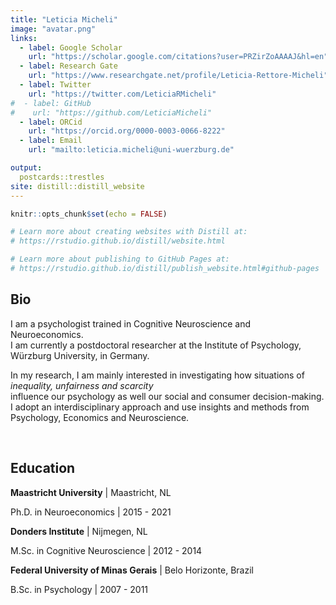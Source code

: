 ```yaml
---
title: "Leticia Micheli"
image: "avatar.png"
links:
  - label: Google Scholar
    url: "https://scholar.google.com/citations?user=PRZirZoAAAAJ&hl=en"
  - label: Research Gate
    url: "https://www.researchgate.net/profile/Leticia-Rettore-Micheli"
  - label: Twitter
    url: "https://twitter.com/LeticiaRMicheli"
#  - label: GitHub
#    url: "https://github.com/LeticiaMicheli"
  - label: ORCid
    url: "https://orcid.org/0000-0003-0066-8222"
  - label: Email
    url: "mailto:leticia.micheli@uni-wuerzburg.de"

output: 
  postcards::trestles
site: distill::distill_website
---
```


```r
knitr::opts_chunk$set(echo = FALSE)

# Learn more about creating websites with Distill at:
# https://rstudio.github.io/distill/website.html

# Learn more about publishing to GitHub Pages at:
# https://rstudio.github.io/distill/publish_website.html#github-pages

```


## Bio

I am a psychologist trained in Cognitive Neuroscience and Neuroeconomics.   
I am currently a postdoctoral researcher at the Institute of Psychology, Würzburg University, in Germany.

In my research, I am mainly interested in investigating how situations of 
*inequality, unfairness and scarcity*   
influence our psychology as well our social and consumer decision-making.   
I adopt an interdisciplinary approach and use insights and methods 
from Psychology, Economics and Neuroscience. 

<br>

## Education

**Maastricht University** | Maastricht, NL

Ph.D. in Neuroeconomics |  2015 - 2021

**Donders Institute** | Nijmegen, NL

M.Sc. in Cognitive Neuroscience | 2012 - 2014

**Federal University of Minas Gerais** | Belo Horizonte, Brazil

B.Sc. in Psychology | 2007 - 2011
